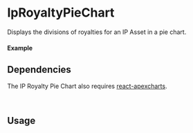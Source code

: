 

<Meta of={IpRoyaltyPieChartStory} />

# IpRoyaltyPieChart

Displays the divisions of royalties for an IP Asset in a pie chart.

#### Example

<Canvas of={IpRoyaltyPieChartStory.Select} />

<Controls />

## Dependencies

The IP Royalty Pie Chart also requires [react-apexcharts](https://www.npmjs.com/package/react-apexcharts).

```bash
npm install react-apexcharts
```

## Usage

```ts
import { IpProvider } from "@storyprotocol/storykit"
import { IpRoyaltyPieChart } from "@storyprotocol/storykit"

const ExamplePage = () => {
  return (
    <IpProvider ipId={"0xbbf08a30b9ff0f717a024a75963d3196aaf0f0dd"}>
      <IpRoyaltyPieChart />
    </IpProvider>
  );
};

export default ExamplePage;
```
